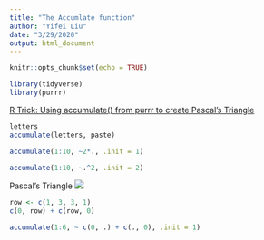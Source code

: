 ```yaml
---
title: "The Accumlate function"
author: "Yifei Liu"
date: "3/29/2020"
output: html_document
---
```


```r
knitr::opts_chunk$set(echo = TRUE)
```



```r
library(tidyverse)
library(purrr)
```
[R Trick: Using accumulate() from purrr to create Pascal's Triangle](https://www.youtube.com/watch?v=rUK9Wz9B2n0)

```r
letters
accumulate(letters, paste)

accumulate(1:10, ~2*., .init = 1)

accumulate(1:10, ~.^2, .init = 2)

```


Pascal's Triangle
![](https://upload.wikimedia.org/wikipedia/commons/0/0d/PascalTriangleAnimated2.gif)

```r
row <- c(1, 3, 3, 1)
c(0, row) + c(row, 0)

accumulate(1:6, ~ c(0, .) + c(., 0), .init = 1)

```












